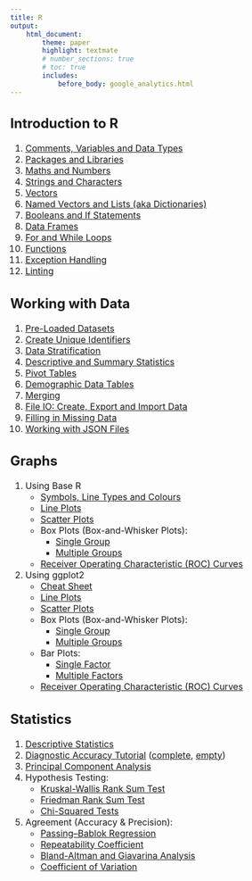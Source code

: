 ```yaml
---
title: R
output:
    html_document:
        theme: paper
        highlight: textmate
        # number_sections: true
        # toc: true
        includes:
            before_body: google_analytics.html
---
```


<font size="3">

## Introduction to R
1. [Comments, Variables and Data Types](R/intro/data_types.html)
2. [Packages and Libraries](R/intro/packages.html)
3. [Maths and Numbers](R/intro/maths.html)
4. [Strings and Characters](R/intro/strings.html)
5. [Vectors](R/intro/vectors.html)
6. [Named Vectors and Lists (aka Dictionaries)](R/intro/named_vectors_lists.html)
7. [Booleans and If Statements](R/intro/booleans.html)
8. [Data Frames](R/intro/data_frames.html)
9. [For and While Loops](R/intro/loops.html)
10. [Functions](R/intro/functions.html)
11. [Exception Handling](R/intro/exceptions.html)
12. [Linting](R/intro/linting.html)

## Working with Data
1. [Pre-Loaded Datasets](R/data/pre_loaded_datasets.html)
2. [Create Unique Identifiers](R/data/create_unique_identifiers.html)
3. [Data Stratification](R/data/stratification.html)
4. [Descriptive and Summary Statistics](R/data/descriptive_summary_statistics.html)
5. [Pivot Tables](R/data/pivot_tables.html)
6. [Demographic Data Tables](R/data/demographic_tables.html)
7. [Merging](R/data/merging.html)
8. [File IO: Create, Export and Import Data](R/data/create_export_import.html)
9. [Filling in Missing Data](R/data/filling_in_missing_data.html)
10. [Working with JSON Files](R/data/working_with_json.html)

## Graphs

1. Using Base R
    - [Symbols, Line Types and Colours](R/graphs/base/symbols_linetypes_colours.html)
    - [Line Plots](R/graphs/base/lineplots.html)
    - [Scatter Plots](R/graphs/base/scatterplots.html)
    - Box Plots (Box-and-Whisker Plots):
        - [Single Group](R/graphs/base/boxplots_single_group.html)
        - [Multiple Groups](R/graphs/base/boxplots_multiple_groups.html)
    - [Receiver Operating Characteristic (ROC) Curves](R/graphs/base/receiver_operating_characteristic.html)
2. Using ggplot2
    - [Cheat Sheet](R/graphs/ggplot2/cheat_sheet.html)
    - [Line Plots](R/graphs/ggplot2/lineplots.html)
    - [Scatter Plots](R/graphs/ggplot2/scatterplots.html)
    - Box Plots (Box-and-Whisker Plots):
        - [Single Group](R/graphs/ggplot2/boxplots_single_group.html)
        - [Multiple Groups](R/graphs/ggplot2/boxplots_multiple_groups.html)
    - Bar Plots:
        - [Single Factor](R/graphs/ggplot2/barplots_single_factor.html)
        - [Multiple Factors](R/graphs/ggplot2/barplots_multiple_factors.html)
    - [Receiver Operating Characteristic (ROC) Curves](R/graphs/ggplot2/receiver_operating_characteristic.html)

## Statistics
1. [Descriptive Statistics](R/statistics/descriptive_statistics.html)
2. [Diagnostic Accuracy Tutorial](R/statistics/tutorial.html) ([complete](R/statistics/tutorial_completescript.R), [empty](R/statistics/tutorial_emptyscript.R))
3. [Principal Component Analysis](R/statistics/principal_component_analysis.html)
4. Hypothesis Testing:
    - [Kruskal-Wallis Rank Sum Test](R/statistics/hypothesis_testing/kruskal_wallis.html)
    - [Friedman Rank Sum Test](R/statistics/hypothesis_testing/friedman.html)
    - [Chi-Squared Tests](R/statistics/hypothesis_testing/chi_squared.html)
5. Agreement (Accuracy & Precision):
    - [Passing–Bablok Regression](R/statistics/agreement/passing_bablok.html)
    - [Repeatability Coefficient](R/statistics/agreement/repeatability_coefficient.html)
    - [Bland-Altman and Giavarina Analysis](R/statistics/agreement/bland_altman_giavarina.html)
    - [Coefficient of Variation](R/statistics/agreement/coefficient_of_variation.html)

</font>
